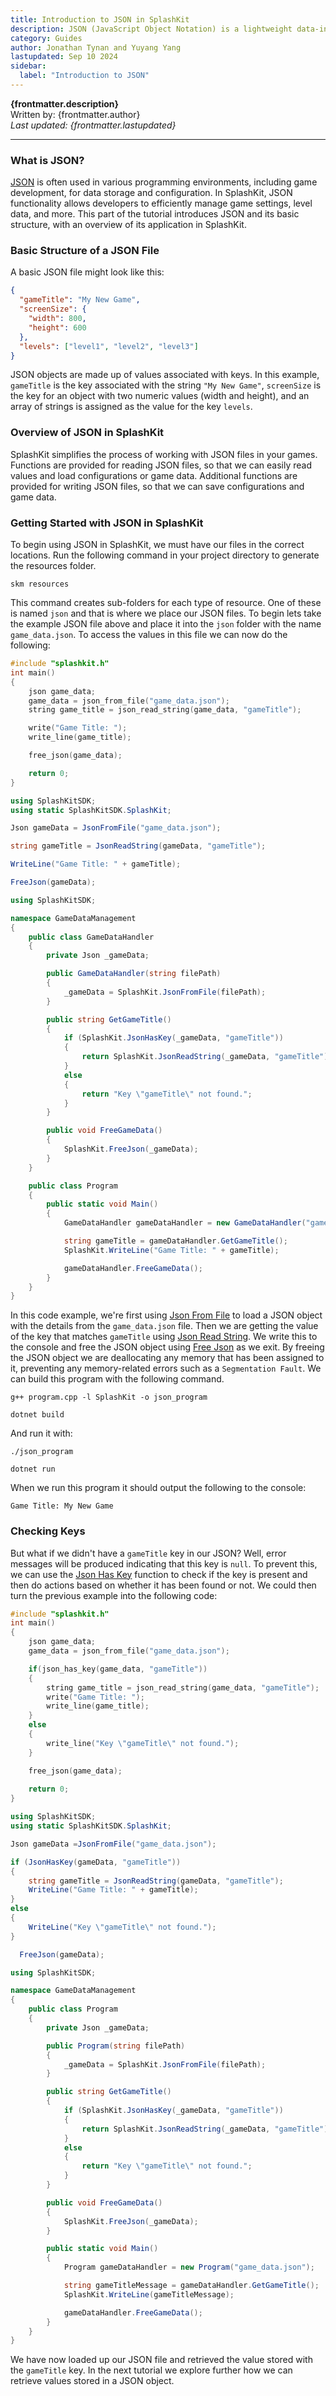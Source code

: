```yaml
---
title: Introduction to JSON in SplashKit
description: JSON (JavaScript Object Notation) is a lightweight data-interchange format. It is easy for humans to read and write, and for machines to parse and generate.
category: Guides
author: Jonathan Tynan and Yuyang Yang
lastupdated: Sep 10 2024
sidebar:
  label: "Introduction to JSON"
---
```



**{frontmatter.description}**  
Written by: {frontmatter.author}  
_Last updated: {frontmatter.lastupdated}_

---

### What is JSON?

[JSON](/api/json/) is often used in various programming environments, including game development, for data storage and configuration. In SplashKit, JSON functionality allows developers to efficiently manage game settings, level data, and more. This part of the tutorial introduces JSON and its basic structure, with an overview of its application in SplashKit.

### Basic Structure of a JSON File

A basic JSON file might look like this:

```json
{
  "gameTitle": "My New Game",
  "screenSize": {
    "width": 800,
    "height": 600
  },
  "levels": ["level1", "level2", "level3"]
}
```

JSON objects are made up of values associated with keys. In this example, `gameTitle` is the key associated with the string `"My New Game"`, `screenSize` is the key for an object with two numeric values (width and height), and an array of strings is assigned as the value for the key `levels`.

### Overview of JSON in SplashKit

SplashKit simplifies the process of working with JSON files in your games. Functions are provided for reading JSON files, so that we can easily read values and load configurations or game data. Additional functions are provided for writing JSON files, so that we can save configurations and game data.

### Getting Started with JSON in SplashKit

To begin using JSON in SplashKit, we must have our files in the correct locations. Run the following command in your project directory to generate the resources folder.

```shell
skm resources
```

This command creates sub-folders for each type of resource. One of these is named `json` and that is where we place our JSON files. To begin lets take the example JSON file above and place it into the `json` folder with the name `game_data.json`. To access the values in this file we can now do the following:

<Tabs syncKey="code-language">
<TabItem label="C++">

  ```cpp
  #include "splashkit.h"
  int main()
  {
      json game_data;
      game_data = json_from_file("game_data.json");
      string game_title = json_read_string(game_data, "gameTitle");

      write("Game Title: ");
      write_line(game_title);

      free_json(game_data);

      return 0;
  }
  ```

  </TabItem>
  
  <TabItem label="C#">

  <Tabs syncKey="csharp-style">
  <TabItem label="Top-level Statements">

  ```csharp
  using SplashKitSDK;
  using static SplashKitSDK.SplashKit;

  Json gameData = JsonFromFile("game_data.json");

  string gameTitle = JsonReadString(gameData, "gameTitle");

  WriteLine("Game Title: " + gameTitle);

  FreeJson(gameData);
  ```

  </TabItem>
  <TabItem label="Object-Oriented">

  ```csharp
  using SplashKitSDK;

  namespace GameDataManagement
  {
      public class GameDataHandler
      {
          private Json _gameData;

          public GameDataHandler(string filePath)
          {
              _gameData = SplashKit.JsonFromFile(filePath);
          }

          public string GetGameTitle()
          {
              if (SplashKit.JsonHasKey(_gameData, "gameTitle"))
              {
                  return SplashKit.JsonReadString(_gameData, "gameTitle");
              }
              else
              {
                  return "Key \"gameTitle\" not found.";
              }
          }
  
          public void FreeGameData()
          {
              SplashKit.FreeJson(_gameData);
          }
      }

      public class Program
      {
          public static void Main()
          {
              GameDataHandler gameDataHandler = new GameDataHandler("game_data.json");

              string gameTitle = gameDataHandler.GetGameTitle();
              SplashKit.WriteLine("Game Title: " + gameTitle);

              gameDataHandler.FreeGameData();
          }
      }
  }


  ```
</TabItem>
</Tabs>
</TabItem>
</Tabs>

In this code example, we're first using [Json From File](/api/json/#json-from-file) to load a JSON object with the details from the `game_data.json` file.
Then we are getting the value of the key that matches `gameTitle` using [Json Read String](/api/json/#json-read-string). We write this to the console and free the JSON object using [Free Json](/api/json/#free-json) as we exit. By freeing the JSON object we are deallocating any memory that has been assigned to it, preventing any memory-related errors such as a `Segmentation Fault`. We can build this program with the following command.

<Tabs syncKey="code-language">
<TabItem label="C++">

```shell
g++ program.cpp -l SplashKit -o json_program
```

</TabItem>
<TabItem label="C#">

```shell
dotnet build
```

</TabItem>
</Tabs>

And run it with:

<Tabs syncKey="code-language">
<TabItem label="C++">

```shell
./json_program
```

</TabItem>

<TabItem label="C#">

```shell
dotnet run
```

</TabItem>
  
</Tabs>

When we run this program it should output the following to the console:

```plaintext
Game Title: My New Game
```

### Checking Keys

But what if we didn't have a `gameTitle` key in our JSON? Well, error messages will be produced indicating that this key is `null`. To prevent this, we can use the [Json Has Key](/api/json/#json-has-key) function to check if the key is present and then do actions based on whether it has been found or not. We could then turn the previous example into the following code:

<Tabs syncKey="code-language">
<TabItem label="C++">

```cpp
#include "splashkit.h"
int main()
{
    json game_data;
    game_data = json_from_file("game_data.json");

    if(json_has_key(game_data, "gameTitle"))
    {
        string game_title = json_read_string(game_data, "gameTitle");
        write("Game Title: ");
        write_line(game_title);
    }
    else
    {
        write_line("Key \"gameTitle\" not found.");
    }

    free_json(game_data);
    
    return 0;
}
```

</TabItem>

<TabItem label="C#">

<Tabs syncKey="csharp-style">
<TabItem label="Top-level Statements">

```csharp
using SplashKitSDK;
using static SplashKitSDK.SplashKit;

Json gameData =JsonFromFile("game_data.json");

if (JsonHasKey(gameData, "gameTitle"))
{
    string gameTitle = JsonReadString(gameData, "gameTitle");
    WriteLine("Game Title: " + gameTitle);
}
else
{
    WriteLine("Key \"gameTitle\" not found.");
}

  FreeJson(gameData);
```
</TabItem>
<TabItem label="Object-Oriented">

```csharp
using SplashKitSDK;

namespace GameDataManagement
{
    public class Program
    {
        private Json _gameData;

        public Program(string filePath)
        {
            _gameData = SplashKit.JsonFromFile(filePath);
        }

        public string GetGameTitle()
        {
            if (SplashKit.JsonHasKey(_gameData, "gameTitle"))
            {
                return SplashKit.JsonReadString(_gameData, "gameTitle");
            }
            else
            {
                return "Key \"gameTitle\" not found.";
            }
        }

        public void FreeGameData()
        {
            SplashKit.FreeJson(_gameData);
        }

        public static void Main()
        {
            Program gameDataHandler = new Program("game_data.json");

            string gameTitleMessage = gameDataHandler.GetGameTitle();
            SplashKit.WriteLine(gameTitleMessage);

            gameDataHandler.FreeGameData();
        }
    }
}

```

</TabItem>
</Tabs>
</TabItem>
</Tabs>

We have now loaded up our JSON file and retrieved the value stored with the `gameTitle` key. In the next tutorial we explore further how we can retrieve values stored in a JSON object.
